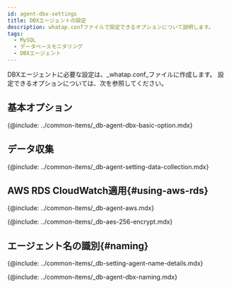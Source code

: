 ```yaml
---
id: agent-dbx-settings
title: DBXエージェントの設定
description: whatap.confファイルで設定できるオプションについて説明します。
tags:
  - MySQL
  - データベースモニタリング
  - DBXエージェント
---
```



DBXエージェントに必要な設定は、_whatap.conf_ファイルに作成します。 設定できるオプションについては、次を参照してください。

## 基本オプション

{@include: ../common-items/_db-agent-dbx-basic-option.mdx}

## データ収集

{@include: ../common-items/_db-agent-setting-data-collection.mdx} 

## AWS RDS CloudWatch適用{#using-aws-rds}

<AWSRDSdesc name='db_oracle_counter' />

{@include: ../common-items/_db-agent-aws.mdx}  

<!-- AES 256 암호화 적용 -->

{@include: ../common-items/_db-aes-256-encrypt.mdx}  

## エージェント名の識別{#naming}

{@include: ../common-items/_db-setting-agent-name-details.mdx}

{@include: ../common-items/_db-agent-dbx-naming.mdx} 
